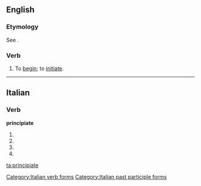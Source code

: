 ==English==

===Etymology===
See {{term|principiant}}.

===Verb===
{{en-verb|principiat|ed}}

# {{context|obsolete|lang=en}} To [[begin]]; to [[initiate]].
#: {{rfquotek|Sir M. Hale}}

{{Webster 1913}}

----

==Italian==

===Verb===
'''principiate'''

# {{conjugation of|principiare||2|p|pres|ind|lang=it}}
# {{conjugation of|principiare||2|p|imp|lang=it}}
# {{conjugation of|principiare||2|p|pres|sub|lang=it}}
# {{form of|[[feminine|Feminine]] plural|principiato}}

[[Category:Italian verb forms]]
[[Category:Italian past participle forms]]

[[ta:principiate]]